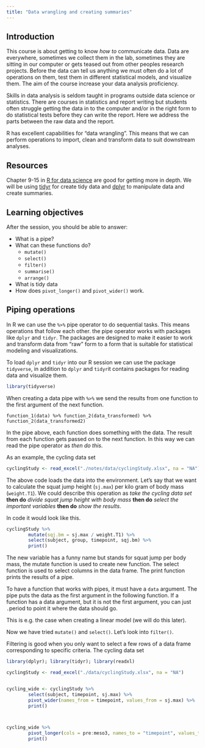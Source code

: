 ```yaml
---
title: "Data wrangling and creating summaries"
---
```


## Introduction
This course is about getting to know *how to* communicate data. Data are everywhere, sometimes we collect them in the lab, sometimes they are sitting in our computer or gets teased out from other peoples research projects. Before the data can tell us anything we must often do a lot of operations on them, test them in different statistical models, and visualize them. The aim of the course increase your data analysis proficiency. 

Skills in data analysis is seldom taught in programs outside data science or statistics. There are courses in statistics and report writing but students often struggle getting the data in to the computer and/or in the right form to do statistical tests before they can write the report. Here we address the parts between the raw data and the report.

R has excellent capabilities for "data wrangling". This means that we can perform operations to import, clean and transform data to suit downstream analyses.  

## Resources

Chapter 9-15 in [R for data science](https://r4ds.had.co.nz/) are good for getting more in depth. We will be using [tidyr](https://tidyr.tidyverse.org/) for create tidy data and [dplyr](https://dplyr.tidyverse.org/) to manipulate data and create summaries.

## Learning objectives

After the session, you should be able to answer:

- What is a pipe?
- What can these functions do?
    + `mutate()`
    + `select()`
    + `filter()`
    + `summarise()`
    + `arrange()`
- What is tidy data
- How does `pivot_longer()` and `pivot_wider()` work.

## Piping operations
In R we can use the `%>%` pipe operator to do sequential tasks. This means operations that follow each other. the pipe operator works with packages like `dplyr` and `tidyr`. The packages are designed to make it easier to work and transform data from "raw" form to a form that is suitable for statistical modeling and visualizations.

To load `dplyr` and `tidyr` into our R session we can use the package `tidyverse`, in addition to `dplyr` and `tidyr`it contains packages for reading data and visualize them. 

```r
library(tidyverse)
```

When creating a data pipe with `%>%` we send the results from one function to the first argument of the next function.

`function_1(data) %>% function_2(data_transformed) %>% function_2(data_transformed2)` 

In the pipe above, each function does something with the data. The result from each function gets passed on to the next function. In this way we can read the pipe operator as *then do this*.

As an example, the cycling data set

```r
cyclingStudy <- read_excel("./notes/data/cyclingStudy.xlsx", na = "NA") # remember to use the na argument
```

The above code loads the data into the environment. Let's say that we want to calculate the squat jump height (`sj.max`) per kilo gram of body mass (`weight.T1`). We could describe this operation as *take the cycling data set* **then do** *divide squat jump height with body mass* **then do** *select the important variables* **then do** *show the results*.

In code it would look like this.

```r
cyclingStudy %>%
        mutate(sqj.bm = sj.max / weight.T1) %>%
        select(subject, group, timepoint, sqj.bm) %>%
        print()
```

The new variable has a funny name but stands for squat jump per body mass, the mutate function is used to create new function. The select function is used to select columns in the data frame. The print function prints the results of a pipe. 

To have a function that works with pipes, it must have a `data` argument. The pipe puts the data as the first argument in the following function. If a function has a data argument, but it is not the first argument, you can just `.`period to point it where the data should go.

This is e.g. the case when creating a linear model (we will do this later).

Now we have tried `mutate()` and `select()`. Let's look into `filter()`.

Filtering is good when you only want to select a few rows of a data frame corresponding to specific criteria. The cycling data set 


```r

library(dplyr); library(tidyr); library(readxl)

cyclingStudy <- read_excel("./data/cyclingStudy.xlsx", na = "NA")


cycling_wide <- cyclingStudy %>%
        select(subject, timepoint, sj.max) %>%
        pivot_wider(names_from = timepoint, values_from = sj.max) %>%
        print()



cycling_wide %>%
        pivot_longer(cols = pre:meso3, names_to = "timepoint", values_to = "sj.max") %>%
        print()

```

